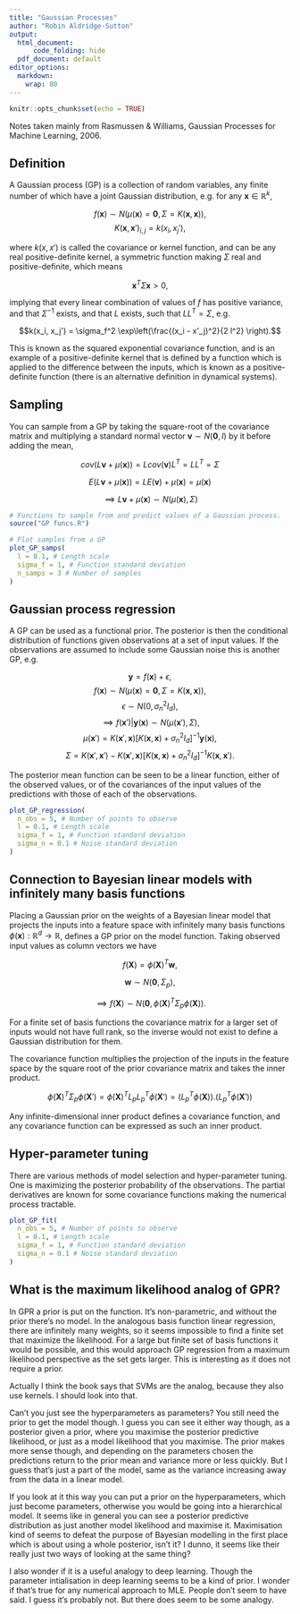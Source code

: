 ```yaml
---
title: "Gaussian Processes"
author: "Robin Aldridge-Sutton"
output:
  html_document: 
      code_folding: hide
  pdf_document: default
editor_options: 
  markdown: 
    wrap: 80
---
```


```r
knitr::opts_chunk$set(echo = TRUE)
```

Notes taken mainly from Rasmussen & Williams, Gaussian Processes for Machine
Learning, 2006.

## Definition

A Gaussian process (GP) is a collection of random variables, any finite number
of which have a joint Gaussian distribution, e.g. for any
$\mathbf{x} \in \mathbb{R}^k,$

$$f(\mathbf{x}) \sim N(\mu(\mathbf{x}) = \mathbf{0}, \Sigma = K(\mathbf{x}, \mathbf{x})),$$
$$K(\mathbf{x}, \mathbf{x}')_{i, j} = k(x_i, x_j'),$$

where $k(x, x')$ is called the covariance or kernel function, and can be any
real positive-definite kernel, a symmetric function making $\Sigma$ real and
positive-definite, which means

$$
\mathbf{x}^T \Sigma \mathbf{x} > 0,
$$

implying that every linear combination of values of $f$ has positive variance,
and that $\Sigma^{-1}$ exists, and that $L$ exists, such that $L L^T = \Sigma$,
e.g.

$$k(x_i, x_j') = \sigma_f^2 \exp\left(\frac{(x_i - x'_j)^2}{2 l^2} \right).$$

This is known as the squared exponential covariance function, and is an example
of a positive-definite kernel that is defined by a function which is applied to
the difference between the inputs, which is known as a positive-definite
function (there is an alternative definition in dynamical systems).

## Sampling

You can sample from a GP by taking the square-root of the covariance matrix and
multiplying a standard normal vector $\mathbf{v} \sim N(\mathbf{0}, I)$ by it
before adding the mean,

$$
cov(L\mathbf{v} + \mu(\mathbf{x})) = Lcov(\mathbf{v})L^T = LL^T = \Sigma
$$

$$
E(L\mathbf{v} + \mu(\mathbf{x})) = LE(\mathbf{v}) + \mu(\mathbf{x}) = \mu(\mathbf{x})
$$

$$
\implies L \mathbf{v} + \mu(\mathbf{x}) \sim N(\mu(\mathbf{x}), \Sigma)
$$

```r
# Functions to sample from and predict values of a Gaussian process.
source("GP funcs.R")

# Plot samples from a GP
plot_GP_samps(
  l = 0.1, # Length scale
  sigma_f = 1, # Function standard deviation
  n_samps = 3 # Number of samples
)
```

## Gaussian process regression

A GP can be used as a functional prior. The posterior is then the conditional
distribution of functions given observations at a set of input values. If the
observations are assumed to include some Gaussian noise this is another GP, e.g.

$$\mathbf{y} = f(\mathbf{x}) + \epsilon,$$
$$f(\mathbf{x}) \sim N(\mu(\mathbf{x}) = \mathbf{0}, \Sigma = K(\mathbf{x}, \mathbf{x})),$$
$$ \epsilon \sim N(0, \sigma_n^2 I_d),$$
$$\implies f(\mathbf{x}')|\mathbf{y}(\mathbf{x}) \sim N(\mu(\mathbf{x}'), \Sigma),$$
$$\mu(\mathbf{x}') = K(\mathbf{x}', \mathbf{x}) [K(\mathbf{x}, \mathbf{x}) + \sigma_n^2 I_d]^{-1} \mathbf{y}(\mathbf{x}),$$
$$\Sigma = K(\mathbf{x}', \mathbf{x}') - K(\mathbf{x}', \mathbf{x}) [K(\mathbf{x}, \mathbf{x}) + \sigma_n^2 I_d]^{-1} K(\mathbf{x}, \mathbf{x}').$$

The posterior mean function can be seen to be a linear function, either of the
observed values, or of the covariances of the input values of the predictions
with those of each of the observations.

```r
plot_GP_regression(
  n_obs = 5, # Number of points to observe
  l = 0.1, # Length scale
  sigma_f = 1, # Function standard deviation
  sigma_n = 0.1 # Noise standard deviation
)
```

## Connection to Bayesian linear models with infinitely many basis functions

Placing a Gaussian prior on the weights of a Bayesian linear model that projects
the inputs into a feature space with infinitely many basis functions
$\phi(\mathbf{x}):\mathbb{R}^d \rightarrow \mathbb{R}$, defines a GP prior on
the model function. Taking observed input values as column vectors we have

$$
f(\mathbf{X}) = \phi(\mathbf{X})^T\mathbf{w},
$$

$$
\mathbf{w} \sim N(\mathbf{0}, \Sigma_p),
$$

$$
\implies f(\mathbf{X}) \sim N(\mathbf{0}, \phi(\mathbf{X})^T \Sigma_p \phi(\mathbf{X})).
$$

For a finite set of basis functions the covariance matrix for a larger set of
inputs would not have full rank, so the inverse would not exist to define a
Gaussian distribution for them.

The covariance function multiplies the projection of the inputs in the feature
space by the square root of the prior covariance matrix and takes the inner
product.

$$
\phi(\mathbf{X})^T \Sigma_p \phi(\mathbf{X}') = \phi(\mathbf{X})^T L_p L_p^T \phi(\mathbf{X}') = (L_p^T \phi(\mathbf{X})) . (L_p^T \phi(\mathbf{X}'))
$$

Any infinite-dimensional inner product defines a covariance function, and any
covariance function can be expressed as such an inner product.

## Hyper-parameter tuning

There are various methods of model selection and hyper-parameter tuning. One is
maximizing the posterior probability of the observations. The partial
derivatives are known for some covariance functions making the numerical process
tractable.

```r
plot_GP_fit(
  n_obs = 5, # Number of points to observe
  l = 0.1, # Length scale
  sigma_f = 1, # Function standard deviation
  sigma_n = 0.1 # Noise standard deviation
)
```

## What is the maximum likelihood analog of GPR?

In GPR a prior is put on the function. It's non-parametric, and without the
prior there's no model. In the analogous basis function linear regression, there
are infinitely many weights, so it seems impossible to find a finite set that
maximize the likelihood. For a large but finite set of basis functions it would
be possible, and this would approach GP regression from a maximum likelihood
perspective as the set gets larger. This is interesting as it does not require a
prior.

Actually I think the book says that SVMs are the analog, because they also use
kernels. I should look into that.

Can't you just see the hyperparameters as parameters? You still need the prior
to get the model though. I guess you can see it either way though, as a
posterior given a prior, where you maximise the posterior predictive likelihood,
or just as a model likelihood that you maximise. The prior makes more sense
though, and depending on the parameters chosen the predictions return to the
prior mean and variance more or less quickly. But I guess that's just a part of
the model, same as the variance increasing away from the data in a linear model.

If you look at it this way you can put a prior on the hyperparameters, which
just become parameters, otherwise you would be going into a hierarchical model.
It seems like in general you can see a posterior predictive distribution as just
another model likelihood and maximise it. Maximisation kind of seems to defeat
the purpose of Bayesian modelling in the first place which is about using a
whole posterior, isn't it? I dunno, it seems like their really just two ways of
looking at the same thing?

I also wonder if it is a useful analogy to deep learning. Though the parameter
intialisation in deep learning seems to be a kind of prior. I wonder if that's
true for any numerical approach to MLE. People don't seem to have said. I guess
it's probably not. But there does seem to be some analogy.
